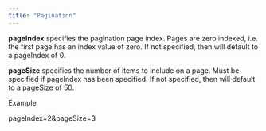 ```yaml
---
title: "Pagination"
---
```


**pageIndex** specifies the pagination page index. Pages are zero indexed, i.e. the first page has an index value of zero. If not specified, then will default to a pageIndex of 0.

**pageSize** specifies the number of items to include on a page. Must be specified if pageIndex has been specified. If not specified, then will default to a pageSize of 50.

Example

pageIndex=2&pageSize=3